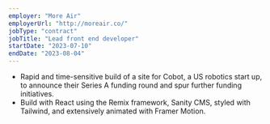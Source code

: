 ```yaml
---
employer: "More Air"
employerUrl: "http://moreair.co/"
jobType: "contract"
jobTitle: "Lead front end developer"
startDate: "2023-07-10"
endDate: "2023-08-04"
---
```



- Rapid and time-sensitive build of a site for <InternalLink href="/cobot">Cobot</InternalLink>, a US robotics start up, to announce their Series A funding round and spur further funding initiatives.
- Build with React using the Remix framework, Sanity CMS, styled with Tailwind, and extensively animated with Framer Motion.

